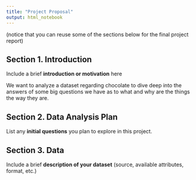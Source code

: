 ```yaml
---
title: "Project Proposal"
output: html_notebook
---
```


(notice that you can reuse some of the sections below for the final project report)

## Section 1. Introduction

Include a brief **introduction or motivation** here

We want to analyze a dataset regarding chocolate to dive deep into the answers of some big questions we have as to what and why are the things the way they are.

## Section 2. Data Analysis Plan

List any **initial questions** you plan to explore in this project. 

## Section 3. Data

Include a brief **description of your dataset** (source, available attributes, format, etc.)
